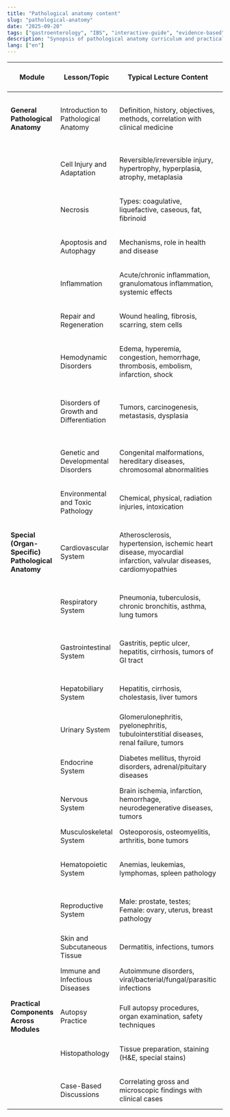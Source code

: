 ```yaml
---
title: "Pathological anatomy content"
slug: "pathological-anatomy"
date: "2025-09-20"
tags: ["gastroenterology", "IBS", "interactive-guide", "evidence-based"]
description: "Synopsis of pathological anatomy curriculum and practical components."
lang: ["en"]
---
```

| **Module**                                        | **Lesson/Topic**                        | **Typical Lecture Content**                                                                                       | **Typical Lab/Practical Content**                                                            |
| ------------------------------------------------- | --------------------------------------- | ----------------------------------------------------------------------------------------------------------------- | -------------------------------------------------------------------------------------------- |
| **General Pathological Anatomy**                  | Introduction to Pathological Anatomy    | Definition, history, objectives, methods, correlation with clinical medicine                                      | Autopsy techniques, specimen handling, gross anatomy observation                             |
|                                                   | Cell Injury and Adaptation              | Reversible/irreversible injury, hypertrophy, hyperplasia, atrophy, metaplasia                                     | Microscopic examination of normal vs injured cells, staining methods                         |
|                                                   | Necrosis                                | Types: coagulative, liquefactive, caseous, fat, fibrinoid                                                         | Histology slides of necrotic tissue, gross examples from autopsy                             |
|                                                   | Apoptosis and Autophagy                 | Mechanisms, role in health and disease                                                                            | Microscopy of apoptotic cells, experimental models                                           |
|                                                   | Inflammation                            | Acute/chronic inflammation, granulomatous inflammation, systemic effects                                          | Slide analysis, identifying inflammatory cells, tissue response                              |
|                                                   | Repair and Regeneration                 | Wound healing, fibrosis, scarring, stem cells                                                                     | Observation of healed wounds, histology of scar tissue                                       |
|                                                   | Hemodynamic Disorders                   | Edema, hyperemia, congestion, hemorrhage, thrombosis, embolism, infarction, shock                                 | Case studies, histology of infarcted tissue, thrombus vs embolus                             |
|                                                   | Disorders of Growth and Differentiation | Tumors, carcinogenesis, metastasis, dysplasia                                                                     | Gross and microscopic tumor specimens, identifying benign vs malignant features              |
|                                                   | Genetic and Developmental Disorders     | Congenital malformations, hereditary diseases, chromosomal abnormalities                                          | Embryology correlation, teratology specimens, karyotype analysis                             |
|                                                   | Environmental and Toxic Pathology       | Chemical, physical, radiation injuries, intoxication                                                              | Toxicity models, histopathology slides of organ damage                                       |
| **Special (Organ-Specific) Pathological Anatomy** | Cardiovascular System                   | Atherosclerosis, hypertension, ischemic heart disease, myocardial infarction, valvular diseases, cardiomyopathies | Gross heart specimens, histology of myocardial infarction, slides of atherosclerotic vessels |
|                                                   | Respiratory System                      | Pneumonia, tuberculosis, chronic bronchitis, asthma, lung tumors                                                  | Lung autopsy specimens, histology slides of infections and tumors                            |
|                                                   | Gastrointestinal System                 | Gastritis, peptic ulcer, hepatitis, cirrhosis, tumors of GI tract                                                 | Liver, stomach, intestine specimens, histology slides of ulcers and tumors                   |
|                                                   | Hepatobiliary System                    | Hepatitis, cirrhosis, cholestasis, liver tumors                                                                   | Liver biopsies, gross liver pathology, slide analysis                                        |
|                                                   | Urinary System                          | Glomerulonephritis, pyelonephritis, tubulointerstitial diseases, renal failure, tumors                            | Kidney specimens, microscopic slides, correlation with lab data                              |
|                                                   | Endocrine System                        | Diabetes mellitus, thyroid disorders, adrenal/pituitary diseases                                                  | Histology of endocrine glands, gross specimens of tumors                                     |
|                                                   | Nervous System                          | Brain ischemia, infarction, hemorrhage, neurodegenerative diseases, tumors                                        | Brain autopsy specimens, histology slides of neurodegeneration                               |
|                                                   | Musculoskeletal System                  | Osteoporosis, osteomyelitis, arthritis, bone tumors                                                               | Bone sections, histology slides, X-ray correlation                                           |
|                                                   | Hematopoietic System                    | Anemias, leukemias, lymphomas, spleen pathology                                                                   | Bone marrow slides, blood smears, gross spleen specimens                                     |
|                                                   | Reproductive System                     | Male: prostate, testes; Female: ovary, uterus, breast pathology                                                   | Reproductive organ specimens, histology slides, tumor identification                         |
|                                                   | Skin and Subcutaneous Tissue            | Dermatitis, infections, tumors                                                                                    | Skin biopsy slides, gross specimens of tumors or ulcers                                      |
|                                                   | Immune and Infectious Diseases          | Autoimmune disorders, viral/bacterial/fungal/parasitic infections                                                 | Pathogen-stained tissue slides, histology of immune lesions                                  |
| **Practical Components Across Modules**           | Autopsy Practice                        | Full autopsy procedures, organ examination, safety techniques                                                     | Hands-on autopsy observation, gross tissue sampling                                          |
|                                                   | Histopathology                          | Tissue preparation, staining (H\&E, special stains)                                                               | Slide examination, microscopy skills, diagnosis from histology                               |
|                                                   | Case-Based Discussions                  | Correlating gross and microscopic findings with clinical cases                                                    | Interactive case analysis, presentation of autopsy findings                                  |
